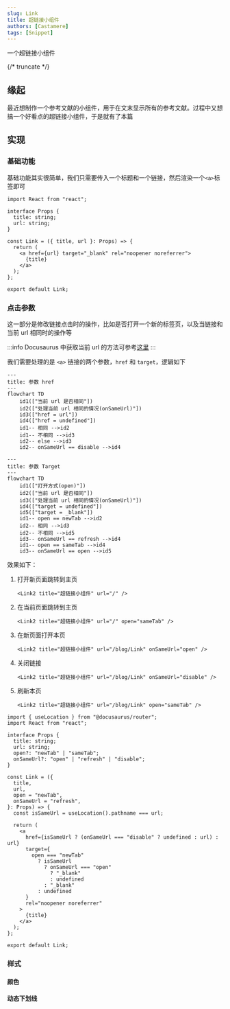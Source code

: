 ```yaml
---
slug: Link
title: 超链接小组件
authors: [Castamere]
tags: [Snippet]
---
```



一个超链接小组件

<div className="tailwind">
  <div className="text-2xl">
    <Link title="这是一个超链接" url="/blog/Link" />
  </div>
</div>

{/* truncate */}

## 缘起

最近想制作一个参考文献的小组件，用于在文末显示所有的参考文献。过程中又想搞一个好看点的超链接小组件，于是就有了本篇

## 实现

### 基础功能

基础功能其实很简单，我们只需要传入一个标题和一个链接，然后渲染一个`<a>`标签即可

```tsx showLineNumbers title="基础功能"
import React from "react";

interface Props {
  title: string;
  url: string;
}

const Link = ({ title, url }: Props) => {
  return (
    <a href={url} target="_blank" rel="noopener noreferrer">
      {title}
    </a>
  );
};

export default Link;
```

### 点击参数

这一部分是修改链接点击时的操作，比如是否打开一个新的标签页，以及当链接和当前 url 相同时的操作等

:::info
Docusaurus 中获取当前 url 的方法可参考[这里](/docs/Server/Docusaurus-FAQ#获取当前-url)
:::

我们需要处理的是 `<a>` 链接的两个参数，`href` 和 `target`，逻辑如下

```mermaid
---
title: 参数 href
---
flowchart TD
    id1(["当前 url 是否相同"])
    id2(["处理当前 url 相同的情况(onSameUrl)"])
    id3(["href = url"])
    id4(["href = undefined"])
    id1-- 相同 -->id2
    id1-- 不相同 -->id3
    id2-- else -->id3
    id2-- onSameUrl == disable -->id4
```

```mermaid
---
title: 参数 Target
---
flowchart TD
    id1(["打开方式(open)"])
    id2(["当前 url 是否相同"])
    id3(["处理当前 url 相同的情况(onSameUrl)"])
    id4(["target = undefined"])
    id5(["target = _blank"])
    id1-- open == newTab -->id2
    id2-- 相同 -->id3
    id2-- 不相同 -->id5
    id3-- onSameUrl == refresh -->id4
    id1-- open == sameTab -->id4
    id3-- onSameUrl == open -->id5
```

效果如下：

1.  打开新页面跳转到主页

    <Link2 title="超链接小组件" url="/" /> `<Link2
      title="超链接小组件"
      url="/"
    />`

2.  在当前页面跳转到主页

    <Link2 title="超链接小组件" url="/" open="sameTab" /> `<Link2
      title="超链接小组件"
      url="/"
      open="sameTab"
    />`

3.  在新页面打开本页

    <Link2 title="超链接小组件" url="/blog/Link" onSameUrl="open" /> `<Link2
      title="超链接小组件"
      url="/blog/Link"
      onSameUrl="open"
    />`

4.  关闭链接

    <Link2 title="超链接小组件" url="/blog/Link" onSameUrl="disable" /> `<Link2
      title="超链接小组件"
      url="/blog/Link"
      onSameUrl="disable"
    />`

5.  刷新本页

    <Link2 title="超链接小组件" url="/blog/Link" open="sameTab" /> `<Link2
      title="超链接小组件"
      url="/blog/Link"
      open="sameTab"
    />`

```tsx showLineNumbers title="点击参数"
import { useLocation } from "@docusaurus/router";
import React from "react";

interface Props {
  title: string;
  url: string;
  open?: "newTab" | "sameTab";
  onSameUrl?: "open" | "refresh" | "disable";
}

const Link = ({
  title,
  url,
  open = "newTab",
  onSameUrl = "refresh",
}: Props) => {
  const isSameUrl = useLocation().pathname === url;

  return (
    <a
      href={isSameUrl ? (onSameUrl === "disable" ? undefined : url) : url}
      target={
        open === "newTab"
          ? isSameUrl
            ? onSameUrl === "open"
              ? "_blank"
              : undefined
            : "_blank"
          : undefined
      }
      rel="noopener noreferrer"
    >
      {title}
    </a>
  );
};

export default Link;
```

### 样式

#### 颜色

#### 动态下划线
